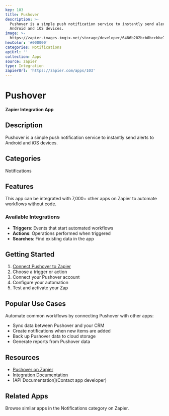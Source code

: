 ```yaml
---
key: 103
title: Pushover
description: >-
  Pushover is a simple push notification service to instantly send alerts to
  Android and iOS devices.
image: >-
  https://zapier-images.imgix.net/storage/developer/6486b202bcb0bccbbe7e978256b1112b.png?auto=format%2Ccompress&ixlib=python-3.0.0&q=50
hexColor: '#000000'
categories: Notifications
apiUrl: ''
collection: Apps
source: zapier
type: Integration
zapierUrl: 'https://zapier.com/apps/103'
---
```

# Pushover

**Zapier Integration App**

## Description

Pushover is a simple push notification service to instantly send alerts to Android and iOS devices.

## Categories

Notifications

## Features

This app can be integrated with 7,000+ other apps on Zapier to automate workflows without code.

### Available Integrations

- **Triggers**: Events that start automated workflows
- **Actions**: Operations performed when triggered
- **Searches**: Find existing data in the app

## Getting Started

1. [Connect Pushover to Zapier](https://zapier.com/apps/103)
2. Choose a trigger or action
3. Connect your Pushover account
4. Configure your automation
5. Test and activate your Zap

## Popular Use Cases

Automate common workflows by connecting Pushover with other apps:

- Sync data between Pushover and your CRM
- Create notifications when new items are added
- Back up Pushover data to cloud storage
- Generate reports from Pushover data

## Resources

- [Pushover on Zapier](https://zapier.com/apps/103)
- [Integration Documentation](https://zapier.com/apps/103/integrations)
- [API Documentation](Contact app developer)

## Related Apps

Browse similar apps in the Notifications category on Zapier.
